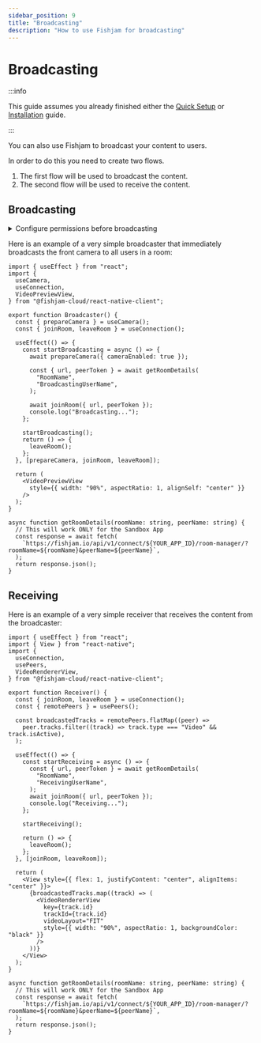 ```yaml
---
sidebar_position: 9
title: "Broadcasting"
description: "How to use Fishjam for broadcasting"
---
```



# Broadcasting

:::info

This guide assumes you already finished either the [Quick Setup](/react-native/quick-setup) or [Installation](/react-native/installation) guide.

:::

You can also use Fishjam to broadcast your content to users.

In order to do this you need to create two flows.

1. The first flow will be used to broadcast the content.
2. The second flow will be used to receive the content.

## Broadcasting

<details>
<summary>Configure permissions before broadcasting</summary>

<ConfigurePermissions />

</details>

Here is an example of a very simple broadcaster that immediately broadcasts the front camera to all users in a room:

```tsx
import { useEffect } from "react";
import {
  useCamera,
  useConnection,
  VideoPreviewView,
} from "@fishjam-cloud/react-native-client";

export function Broadcaster() {
  const { prepareCamera } = useCamera();
  const { joinRoom, leaveRoom } = useConnection();

  useEffect(() => {
    const startBroadcasting = async () => {
      await prepareCamera({ cameraEnabled: true });

      const { url, peerToken } = await getRoomDetails(
        "RoomName",
        "BroadcastingUserName",
      );

      await joinRoom({ url, peerToken });
      console.log("Broadcasting...");
    };

    startBroadcasting();
    return () => {
      leaveRoom();
    };
  }, [prepareCamera, joinRoom, leaveRoom]);

  return (
    <VideoPreviewView
      style={{ width: "90%", aspectRatio: 1, alignSelf: "center" }}
    />
  );
}

async function getRoomDetails(roomName: string, peerName: string) {
  // This will work ONLY for the Sandbox App
  const response = await fetch(
    `https://fishjam.io/api/v1/connect/${YOUR_APP_ID}/room-manager/?roomName=${roomName}&peerName=${peerName}`,
  );
  return response.json();
}
```

## Receiving

Here is an example of a very simple receiver that receives the content from the broadcaster:

```tsx
import { useEffect } from "react";
import { View } from "react-native";
import {
  useConnection,
  usePeers,
  VideoRendererView,
} from "@fishjam-cloud/react-native-client";

export function Receiver() {
  const { joinRoom, leaveRoom } = useConnection();
  const { remotePeers } = usePeers();

  const broadcastedTracks = remotePeers.flatMap((peer) =>
    peer.tracks.filter((track) => track.type === "Video" && track.isActive),
  );

  useEffect(() => {
    const startReceiving = async () => {
      const { url, peerToken } = await getRoomDetails(
        "RoomName",
        "ReceivingUserName",
      );
      await joinRoom({ url, peerToken });
      console.log("Receiving...");
    };

    startReceiving();

    return () => {
      leaveRoom();
    };
  }, [joinRoom, leaveRoom]);

  return (
    <View style={{ flex: 1, justifyContent: "center", alignItems: "center" }}>
      {broadcastedTracks.map((track) => (
        <VideoRendererView
          key={track.id}
          trackId={track.id}
          videoLayout="FIT"
          style={{ width: "90%", aspectRatio: 1, backgroundColor: "black" }}
        />
      ))}
    </View>
  );
}

async function getRoomDetails(roomName: string, peerName: string) {
  // This will work ONLY for the Sandbox App
  const response = await fetch(
    `https://fishjam.io/api/v1/connect/${YOUR_APP_ID}/room-manager/?roomName=${roomName}&peerName=${peerName}`,
  );
  return response.json();
}
```
